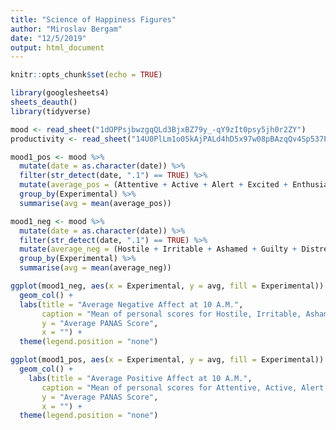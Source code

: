 ```yaml
---
title: "Science of Happiness Figures"
author: "Miroslav Bergam"
date: "12/5/2019"
output: html_document
---
```


```r
knitr::opts_chunk$set(echo = TRUE)

library(googlesheets4)
sheets_deauth()
library(tidyverse)

```

```r

mood <- read_sheet("1dOPPsjbwzgqQLd3BjxBZ79y_-qY9zIt0psy5jh0r2ZY")
productivity <- read_sheet("14U0PlLm1o05kAjPALd4hD5x97w08pBAzqQv4Sp537Pw")

```

```r

mood1_pos <- mood %>%
  mutate(date = as.character(date)) %>%
  filter(str_detect(date, ".1") == TRUE) %>%
  mutate(average_pos = (Attentive + Active + Alert + Excited + Enthusiastic + Determined + Inspired + Proud + Interested + Strong)/10) %>%
  group_by(Experimental) %>%
  summarise(avg = mean(average_pos))

mood1_neg <- mood %>%
  mutate(date = as.character(date)) %>%
  filter(str_detect(date, ".1") == TRUE) %>%
  mutate(average_neg = (Hostile + Irritable + Ashamed + Guilty + Distressed + Upset + Scared + Afraid + Jittery + Nervous)/10) %>%
  group_by(Experimental) %>%
  summarise(avg = mean(average_neg))

ggplot(mood1_neg, aes(x = Experimental, y = avg, fill = Experimental)) + 
  geom_col() + 
  labs(title = "Average Negative Affect at 10 A.M.",
       caption = "Mean of personal scores for Hostile, Irritable, Ashamed, Guilty, \n Distressed, Upset, Scared, Afraid, Jittery, and Nervous",
       y = "Average PANAS Score",
       x = "") + 
  theme(legend.position = "none")

ggplot(mood1_pos, aes(x = Experimental, y = avg, fill = Experimental)) + 
  geom_col() +
    labs(title = "Average Positive Affect at 10 A.M.",
       caption = "Mean of personal scores for Attentive, Active, Alert, Excited, \n Enthusiastic, Determined, Inspired, Proud, Interested, Strong",
       y = "Average PANAS Score",
       x = "") + 
  theme(legend.position = "none")



```

```r

```

```r

```

```r

```




